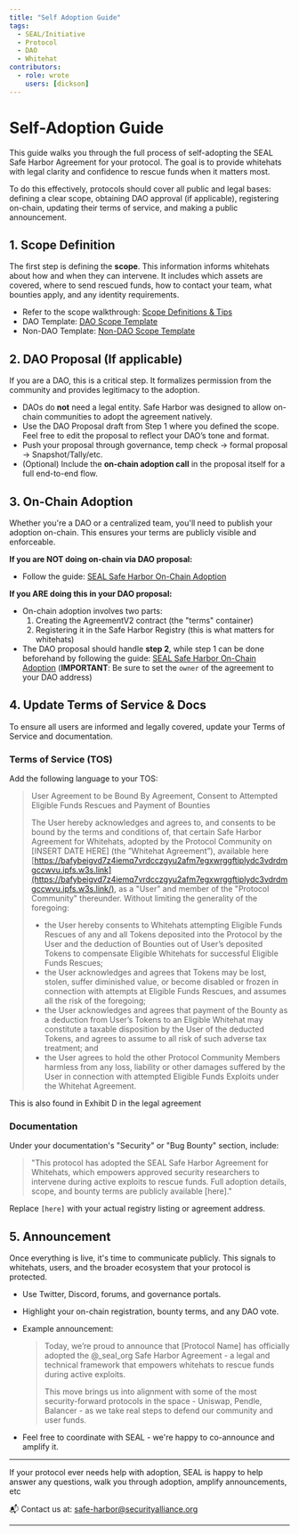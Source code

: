 ```yaml
---
title: "Self Adoption Guide"
tags:
  - SEAL/Initiative
  - Protocol
  - DAO
  - Whitehat
contributors:
  - role: wrote
    users: [dickson]
---
```



<TagProvider>
<TagFilter />

# Self-Adoption Guide

<TagList tags={frontmatter.tags} />
<AttributionList contributors={frontmatter.contributors} />

This guide walks you through the full process of self-adopting the SEAL Safe Harbor Agreement for your protocol. The
goal is to provide whitehats with legal clarity and confidence to rescue funds when it matters most.

To do this effectively, protocols should cover all public and legal bases: defining a clear scope, obtaining DAO
approval (if applicable), registering on-chain, updating their terms of service, and making a public announcement.

## 1. Scope Definition

The first step is defining the **scope**. This information informs whitehats about how and when they can intervene. It
includes which assets are covered, where to send rescued funds, how to contact your team, what bounties apply, and any
identity requirements.

- Refer to the scope walkthrough: [Scope Definitions & Tips](/safe-harbor/scope-terms)
- DAO Template:
[DAO Scope Template](https://docs.google.com/document/d/1zsyutbSpQrwkmEA_XicABoRkSR25IQr92tOPgZOixN4/edit)
- Non-DAO Template:
[Non-DAO Scope Template](https://docs.google.com/document/d/1kcgeq2GmmuSHyMzbl0mlgRhMHag-av4B4TdLZFqdoSE/edit)

## 2. DAO Proposal (If applicable)

If you are a DAO, this is a critical step. It formalizes permission from the community and provides legitimacy to the
adoption.

- DAOs do **not** need a legal entity. Safe Harbor was designed to allow on-chain communities to adopt the agreement
natively.
- Use the DAO Proposal draft from Step 1 where you defined the scope. Feel free to edit the proposal to reflect your
DAO’s tone and format.
- Push your proposal through governance, temp check → formal proposal → Snapshot/Tally/etc.
- (Optional) Include the **on-chain adoption call** in the proposal itself for a full end-to-end flow.

## 3. On-Chain Adoption

Whether you're a DAO or a centralized team, you'll need to publish your adoption on-chain. This ensures your terms are
publicly visible and enforceable.

**If you are NOT doing on-chain via DAO proposal:**

- Follow the guide: [SEAL Safe Harbor On-Chain Adoption](/safe-harbor/on-chain-adoption-guide)

**If you ARE doing this in your DAO proposal:**

- On-chain adoption involves two parts:
    1. Creating the AgreementV2 contract (the "terms" container)
    2. Registering it in the Safe Harbor Registry (this is what matters for whitehats)
- The DAO proposal should handle **step 2**, while step 1 can be done beforehand by following the guide:
[SEAL Safe Harbor On-Chain Adoption](/safe-harbor/on-chain-adoption-guide)
(**IMPORTANT**: Be sure to set the `owner` of the agreement to your DAO address)

## 4. Update Terms of Service & Docs

To ensure all users are informed and legally covered, update your Terms of Service and documentation.

### Terms of Service (TOS)

Add the following language to your TOS:

> User Agreement to be Bound By Agreement, Consent to Attempted Eligible Funds Rescues and Payment of Bounties
>
>
> The User hereby acknowledges and agrees to, and consents to be bound by the terms and conditions of, that certain Safe
> Harbor Agreement for Whitehats, adopted by the Protocol Community on [INSERT DATE HERE] (the ”Whitehat Agreement”),
> available here
> [https://bafybeigvd7z4iemq7vrdcczgyu2afm7egxwrggftiplydc3vdrdmgccwvu.ipfs.w3s.link](https://bafybeigvd7z4iemq7vrdcczgyu2afm7egxwrggftiplydc3vdrdmgccwvu.ipfs.w3s.link/),
> as a "User" and member of the "Protocol Community" thereunder. Without limiting the generality of the foregoing:
>
> - the User hereby consents to Whitehats attempting Eligible Funds Rescues of any and all Tokens deposited into the
> Protocol by the User and the deduction of Bounties out of User’s deposited Tokens to compensate Eligible Whitehats for
> successful Eligible Funds Rescues;
> - the User acknowledges and agrees that Tokens may be lost, stolen, suffer diminished value, or become disabled or
> frozen in connection with attempts at Eligible Funds Rescues, and assumes all the risk of the foregoing;
> - the User acknowledges and agrees that payment of the Bounty as a deduction from User’s Tokens to an Eligible
> Whitehat may constitute a taxable disposition by the User of the deducted Tokens, and agrees to assume to all risk of
> such adverse tax treatment; and
> - the User agrees to hold the other Protocol Community Members harmless from any loss, liability or other damages
> suffered by the User in connection with attempted Eligible Funds Exploits under the Whitehat Agreement.

This is also found in Exhibit D in the legal agreement

### Documentation

Under your documentation's "Security" or "Bug Bounty" section, include:

> "This protocol has adopted the SEAL Safe Harbor Agreement for Whitehats, which empowers approved security researchers
> to intervene during active exploits to rescue funds. Full adoption details, scope, and bounty terms are publicly
> available [here]."

Replace `[here]` with your actual registry listing or agreement address.

## 5. Announcement

Once everything is live, it's time to communicate publicly. This signals to whitehats, users, and the broader ecosystem
that your protocol is protected.

- Use Twitter, Discord, forums, and governance portals.
- Highlight your on-chain registration, bounty terms, and any DAO vote.
- Example announcement:

    > Today, we’re proud to announce that [Protocol Name] has officially adopted the @_seal_org Safe Harbor Agreement -
a legal and technical framework that empowers whitehats to rescue funds during active exploits.
    >
    >
    > This move brings us into alignment with some of the most security-forward protocols in the space - Uniswap,
    Pendle, Balancer - as we take real steps to defend our community and user funds.
    >
- Feel free to coordinate with SEAL - we're happy to co-announce and amplify it.

---

If your protocol ever needs help with adoption, SEAL is happy to help answer any questions, walk you through adoption,
amplify announcements, etc

📬 Contact us at: [safe-harbor@securityalliance.org](mailto:safe-harbor@securityalliance.org)

---

</TagProvider>
<ContributeFooter />
